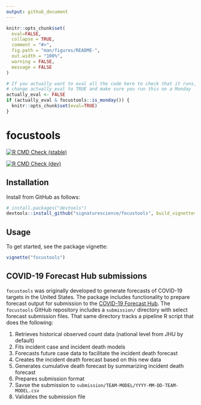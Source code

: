 ```yaml
---
output: github_document
---
```


<!-- README.md is generated from README.Rmd. Please edit that file -->

```r
knitr::opts_chunk$set(
  eval=FALSE,
  collapse = TRUE,
  comment = "#>",
  fig.path = "man/figures/README-",
  out.width = "100%",
  warning = FALSE,
  message = FALSE
)
```

```r
# If you actually want to eval all the code here to check that it runs,
# change actually_eval to TRUE and make sure you run this on a Monday
actually_eval <- FALSE
if (actually_eval & focustools::is_monday()) {
  knitr::opts_chunk$set(eval=TRUE)
}
```


# focustools

<!-- badges: start -->
[![R CMD Check (stable)](https://github.com/signaturescience/focustools/workflows/R-CMD-check-stable/badge.svg)](https://github.com/signaturescience/focustools/actions)

[![R CMD Check (dev)](https://github.com/signaturescience/focustools/workflows/R-CMD-check-dev/badge.svg)](https://github.com/signaturescience/focustools/actions)

<!-- badges: end -->

## Installation

Install from GitHub as follows:

``` r
# install.packages("devtools")
devtools::install_github("signaturescience/focustools", build_vignettes = FALSE)
```

## Usage

To get started, see the package vignette:

```r
vignette("focustools")
```

## COVID-19 Forecast Hub submissions

`focustools` was originally developed to generate forecasts of COVID-19 targets in the United States. The package includes functionality to prepare forecast output for submission to the [COVID-19 Forecast Hub](https://covid19forecasthub.org/). The `focustools` GitHub repository includes a `submission/` directory with select forecast submission files. That same directory tracks a pipeline R script that does the following:

1. Retrieves historical observed count data (national level from JHU by default)
1. Fits incident case and incident death models
1. Forecasts future case data to facilitate the incident death forecast
1. Creates the incident death forecast based on this new data
1. Generates cumulative death forecast by summarizing incident death forecast
1. Prepares submission format
1. Savse the submission to `submission/TEAM-MODEL/YYYY-MM-DD-TEAM-MODEL.csv`
1. Validates the submission file


